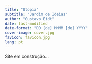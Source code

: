 ---
title: "Utopia"
subtitle: "Jardim de Ideias"
author: "Gustavo Eidt"
date: last-modified
date-format: "DD [de] MMMM [de] YYYY"
cover-image: cover.jpg
favicon: favicon.jpg
lang: pt
---

Site em construção...
